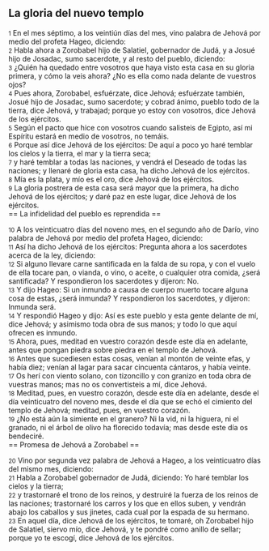 == La gloria del nuevo templo ==

{{anchor|1}} <small>1</small> En el mes séptimo, a los veintiún días del mes, vino palabra de Jehová por medio del profeta Hageo, diciendo:<br>
{{anchor|2}} <small>2</small> Habla ahora a Zorobabel hijo de Salatiel, gobernador de Judá, y a Josué hijo de Josadac, sumo sacerdote, y al resto del pueblo, diciendo:<br>
{{anchor|3}} <small>3</small> ¿Quién ha quedado entre vosotros que haya visto esta casa en su gloria primera, y cómo la veis ahora? ¿No es ella como nada delante de vuestros ojos?<br>
{{anchor|4}} <small>4</small> Pues ahora, Zorobabel, esfuérzate, dice Jehová; esfuérzate también, Josué hijo de Josadac, sumo sacerdote; y cobrad ánimo, pueblo todo de la tierra, dice Jehová, y trabajad; porque yo estoy con vosotros, dice Jehová de los ejércitos.<br>
{{anchor|5}} <small>5</small> Según el pacto que hice con vosotros cuando salisteis de Egipto, así mi Espíritu estará en medio de vosotros, no temáis.<br>
{{anchor|6}} <small>6</small> Porque así dice Jehová de los ejércitos: De aquí a poco yo haré temblar los cielos y la tierra, el mar y la tierra seca;<br>
{{anchor|7}} <small>7</small> y haré temblar a todas las naciones, y vendrá el Deseado de todas las naciones; y llenaré de gloria esta casa, ha dicho Jehová de los ejércitos.<br>
{{anchor|8}} <small>8</small> Mía es la plata, y mío es el oro, dice Jehová de los ejércitos.<br>
{{anchor|9}} <small>9</small> La gloria postrera de esta casa será mayor que la primera, ha dicho Jehová de los ejércitos; y daré paz en este lugar, dice Jehová de los ejércitos.<br>
== La infidelidad del pueblo es reprendida ==

{{anchor|10}} <small>10</small> A los veinticuatro días del noveno mes, en el segundo año de Darío, vino palabra de Jehová por medio del profeta Hageo, diciendo:<br>
{{anchor|11}} <small>11</small> Así ha dicho Jehová de los ejércitos: Pregunta ahora a los sacerdotes acerca de la ley, diciendo:<br>
{{anchor|12}} <small>12</small> Si alguno llevare carne santificada en la falda de su ropa, y con el vuelo de ella tocare pan, o vianda, o vino, o aceite, o cualquier otra comida, ¿será santificada? Y respondieron los sacerdotes y dijeron: No.<br>
{{anchor|13}} <small>13</small> Y dijo Hageo: Si un inmundo a causa de cuerpo muerto tocare alguna cosa de estas, ¿será inmunda? Y respondieron los sacerdotes, y dijeron: Inmunda será.<br>
{{anchor|14}} <small>14</small> Y respondió Hageo y dijo: Así es este pueblo y esta gente delante de mí, dice Jehová; y asimismo toda obra de sus manos; y todo lo que aquí ofrecen es inmundo.<br>
{{anchor|15}} <small>15</small> Ahora, pues, meditad en vuestro corazón desde este día en adelante, antes que pongan piedra sobre piedra en el templo de Jehová.<br>
{{anchor|16}} <small>16</small> Antes que sucediesen estas cosas, venían al montón de veinte efas,  y había diez; venían al lagar para sacar cincuenta cántaros, y había veinte.<br>
{{anchor|17}} <small>17</small> Os herí con viento solano, con tizoncillo y con granizo en toda obra de vuestras manos; mas no os convertisteis a mí, dice Jehová.<br>
{{anchor|18}} <small>18</small> Meditad, pues, en vuestro corazón, desde este día en adelante, desde el día veinticuatro del noveno mes, desde el día que se echó el cimiento del templo de Jehová; meditad, pues, en vuestro corazón.<br>
{{anchor|19}} <small>19</small> ¿No está aún la simiente en el granero? Ni la vid, ni la higuera, ni el granado, ni el árbol de olivo ha florecido todavía; mas desde este día os bendeciré.<br>
== Promesa de Jehová a Zorobabel ==

{{anchor|20}} <small>20</small> Vino por segunda vez palabra de Jehová a Hageo, a los veinticuatro días del mismo mes, diciendo:<br>
{{anchor|21}} <small>21</small> Habla a Zorobabel gobernador de Judá, diciendo: Yo haré temblar los cielos y la tierra;<br>
{{anchor|22}} <small>22</small> y trastornaré el trono de los reinos, y destruiré la fuerza de los reinos de las naciones; trastornaré los carros y los que en ellos suben, y vendrán abajo los caballos y sus jinetes, cada cual por la espada de su hermano.<br>
{{anchor|23}} <small>23</small> En aquel día, dice Jehová de los ejércitos, te tomaré, oh Zorobabel hijo de Salatiel, siervo mío, dice Jehová, y te pondré como anillo de sellar; porque yo te escogí, dice Jehová de los ejércitos.<br>
